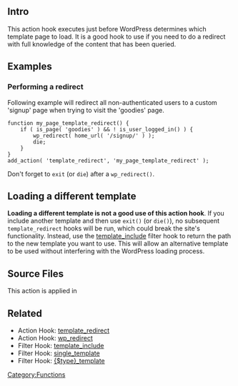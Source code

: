 {{Languages|
{{en|Plugin_API/Action_Reference/template_redirect}}
{{ko|Plugin_API/Action_Reference/template_redirect}}
}}
== Intro ==
This action hook executes just before WordPress determines which template page to load. It is a good hook to use if you need to do a redirect with full knowledge of the content that has been queried.

==Examples==

===Performing a redirect===

Following example will redirect all non-authenticated users to a custom 'signup' page when trying to visit the 'goodies' page.

<pre>
function my_page_template_redirect() {
    if ( is_page( 'goodies' ) && ! is_user_logged_in() ) {
        wp_redirect( home_url( '/signup/' ) );
        die;
    }
}
add_action( 'template_redirect', 'my_page_template_redirect' );
</pre>

Don't forget to <tt>exit</tt> (or <tt>die</tt>) after a <tt>wp_redirect()</tt>.

==Loading a different template==

'''Loading a different template is not a good use of this action hook'''. If you include another template and then use <tt>exit()</tt> (or <tt>die()</tt>), no subsequent <tt>template_redirect</tt> hooks will be run, which could break the site's functionality. Instead, use the [[Plugin_API/Filter_Reference/template_include|template_include]] filter hook to return the path to the new template you want to use. This will allow an alternative template to be used without interfering with the WordPress loading process.

== Source Files ==
This action is applied in {{Trac|wp-includes/template-loader.php}}

== Related ==
* Action Hook: [[Plugin_API/Action_Reference/template_redirect|template_redirect]]
* Action Hook: [[Function_Reference/wp_redirect|wp_redirect]]
* Filter Hook: [[Plugin_API/Filter_Reference/template_include|template_include]]
* Filter Hook: [[Plugin_API/Filter_Reference/single_template|single_template]]
* Filter Hook: [[Filter_Reference/type_template|{$type}_template]]

{{Tag Footer}}

[[Category:Functions]]